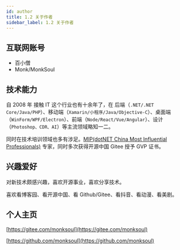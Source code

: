 ```yaml
---
id: author
title: 1.2 关于作者
sidebar_label: 1.2 关于作者
---
```




<JoinGroup />

## 互联网账号

- 百小僧
- Monk/MonkSoul

## 技术能力

自 2008 年 接触 IT 这个行业也有十余年了，在 后端（`.NET/.NET Core/Java/PHP`）、移动端（`Xamarin/小程序/Java/Objective-C`）、桌面端（`WinForm/WPF/Electron`）、前端（`Node/React/Vue/Angular`）、设计（`Photoshop、CDR、AI`）等主流领域略知一二。

同时在技术培训领域也多有涉足。[MIP(dotNET China Most Influential Professionals)](https://www.chinadot.net/) 专家，同时多次获得开源中国 Gitee 授予 GVP 证书。

## 兴趣爱好

对新技术颇感兴趣，喜欢开源事业，喜欢分享技术。

喜欢看博客园、看开源中国、看 Github/Gitee、看抖音、看动漫、看美剧。

## 个人主页

[https://gitee.com/monksoul](https://gitee.com/monksoul)

[https://github.com/monksoul](https://github.com/monksoul)
